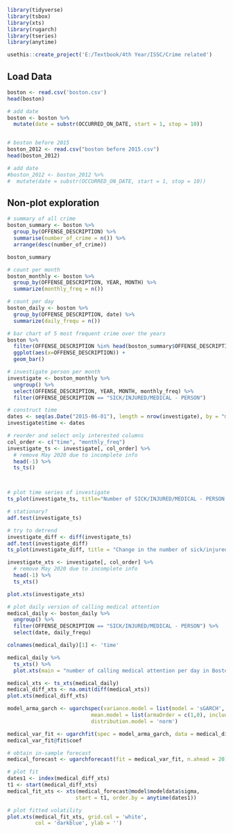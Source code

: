 ```r
library(tidyverse)
library(tsbox)
library(xts)
library(rugarch)
library(tseries)
library(anytime)

usethis::create_project('E:/Textbook/4th Year/ISSC/Crime related')
```

## Load Data
```r
boston <- read.csv('boston.csv')
head(boston)

# add date
boston <- boston %>%
  mutate(date = substr(OCCURRED_ON_DATE, start = 1, stop = 10))


# boston before 2015
boston_2012 <- read.csv("boston before 2015.csv")
head(boston_2012)

# add date
#boston_2012 <- boston_2012 %>%
#  mutate(date = substr(OCCURRED_ON_DATE, start = 1, stop = 10))
```

## Non-plot exploration
```r
# summary of all crime
boston_summary <- boston %>%
  group_by(OFFENSE_DESCRIPTION) %>%
  summarise(number_of_crime = n()) %>%
  arrange(desc(number_of_crime))

boston_summary

# count per month
boston_monthly <- boston %>%
  group_by(OFFENSE_DESCRIPTION, YEAR, MONTH) %>%
  summarize(monthly_freq = n())

# count per day
boston_daily <- boston %>%
  group_by(OFFENSE_DESCRIPTION, date) %>%
  summarize(daily_frequ = n())

```


```r
# bar chart of 5 most frequent crime over the years
boston %>%
  filter(OFFENSE_DESCRIPTION %in% head(boston_summary$OFFENSE_DESCRIPTION, 5)) %>%
  ggplot(aes(x=OFFENSE_DESCRIPTION)) +
  geom_bar()

# investigate person per month
investigate <- boston_monthly %>%
  ungroup() %>%
  select(OFFENSE_DESCRIPTION, YEAR, MONTH, monthly_freq) %>%
  filter(OFFENSE_DESCRIPTION == "SICK/INJURED/MEDICAL - PERSON")

# construct time
dates <- seq(as.Date("2015-06-01"), length = nrow(investigate), by = "months")
investigate$time <- dates

# reorder and select only interested columns
col_order <- c("time", "monthly_freq")
investigate_ts <- investigate[, col_order] %>%
  # remove May 2020 due to incomplete info
  head(-1) %>%
  ts_ts() 



# plot time series of investigate
ts_plot(investigate_ts, title="Number of SICK/INJURED/MEDICAL - PERSON cases per month in Boston")

# stationary?
adf.test(investigate_ts)

# try to detrend
investigate_diff <- diff(investigate_ts)
adf.test(investigate_diff)
ts_plot(investigate_diff, title = "Change in the number of sick/injured person cases per month in Boston")

investigate_xts <- investigate[, col_order] %>%
  # remove May 2020 due to incomplete info
  head(-1) %>%
  ts_xts() 

plot.xts(investigate_xts)

# plot daily version of calling medical attention
medical_daily <- boston_daily %>%
  ungroup() %>%
  filter(OFFENSE_DESCRIPTION == "SICK/INJURED/MEDICAL - PERSON") %>%
  select(date, daily_frequ)

colnames(medical_daily)[1] <- 'time'

medical_daily %>%
  ts_xts() %>%
  plot.xts(main = "number of calling medical attention per day in Boston")
```

```r
medical_xts <- ts_xts(medical_daily)
medical_diff_xts <- na.omit(diff(medical_xts))
plot.xts(medical_diff_xts)

model_arma_garch <- ugarchspec(variance.model = list(model = 'sGARCH', garchOrder = c(1,1)),
                           mean.model = list(armaOrder = c(1,0), include.mean = TRUE),
                           distribution.model = 'norm')

medical_var_fit <- ugarchfit(spec = model_arma_garch, data = medical_diff_xts)
medical_var_fit@fit$coef

# obtain in-sample forecast
medical_forecast <- ugarchforecast(fit = medical_var_fit, n.ahead = 20)

# plot fit
dates1 <- index(medical_diff_xts)
t1 <- start(medical_diff_xts)
medical_fit_xts <- xts(medical_forecast@model$modeldata$sigma, 
                      start = t1, order.by = anytime(dates1))

# plot fitted volatility
plot.xts(medical_fit_xts, grid.col = 'white',
         col = 'darkblue', ylab = '')
```